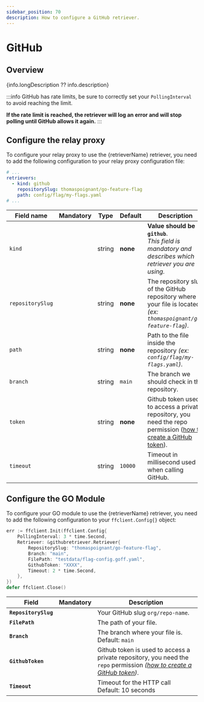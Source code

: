 ```yaml
---
sidebar_position: 70
description: How to configure a GitHub retriever.
---
```


# GitHub

## Overview
{info.longDescription ?? info.description}

:::info
GitHub has rate limits, be sure to correctly set your `PollingInterval` to avoid reaching the limit.

**If the rate limit is reached, the retriever will log an error and will stop polling until GitHub allows it again.**
:::
## Configure the relay proxy

To configure your relay proxy to use the {retrieverName} retriever, you need to add the following
configuration to your relay proxy configuration file:

```yaml title="goff-proxy.yaml"
# ...
retrievers:
  - kind: github
    repositorySlug: thomaspoignant/go-feature-flag
    path: config/flag/my-flags.yaml
# ...
```

| Field name       |    Mandatory     | Type   | Default  | Description                                                                                                                                                                                                                        |
|------------------|:----------------:|--------|----------|------------------------------------------------------------------------------------------------------------------------------------------------------------------------------------------------------------------------------------|
| `kind`           |  <Mandatory />   | string | **none** | **Value should be `github`**.<br/>_This field is mandatory and describes which retriever you are using._                                                                                                                           |
| `repositorySlug` |  <Mandatory />   | string | **none** | The repository slug of the GitHub repository where your file is located _(ex: `thomaspoignant/go-feature-flag`)_.                                                                                                                  |
| `path`           |  <Mandatory />   | string | **none** | Path to the file inside the repository _(ex: `config/flag/my-flags.yaml`)_.                                                                                                                                                        |
| `branch`         | <NotMandatory /> | string | `main`   | The branch we should check in the repository.                                                                                                                                                                                      |
| `token`          | <NotMandatory /> | string | **none** | Github token used to access a private repository, you need the repo permission ([how to create a GitHub token](https://docs.github.com/en/free-pro-team@latest/github/authenticating-to-github/creating-a-personal-access-token)). |
| `timeout`        | <NotMandatory /> | string | `10000`  | Timeout in millisecond used when calling GitHub.                                                                                                                                                                                   |

## Configure the GO Module
To configure your GO module to use the {retrieverName} retriever, you need to add the following
configuration to your `ffclient.Config{}` object:

```go title="example.go"
err := ffclient.Init(ffclient.Config{
    PollingInterval: 3 * time.Second,
    Retriever: &githubretriever.Retriever{
        RepositorySlug: "thomaspoignant/go-feature-flag",
        Branch: "main",
        FilePath: "testdata/flag-config.goff.yaml",
        GithubToken: "XXXX",
        Timeout: 2 * time.Second,
    },
})
defer ffclient.Close()
```

| Field                |    Mandatory     | Description                                                                                                                                                                                                                               |
|----------------------|:----------------:|-------------------------------------------------------------------------------------------------------------------------------------------------------------------------------------------------------------------------------------------|
| **`RepositorySlug`** |  <Mandatory />   | Your GitHub slug `org/repo-name`.                                                                                                                                                                                                         |
| **`FilePath`**       |  <Mandatory />   | The path of your file.                                                                                                                                                                                                                    |
| **`Branch`**         | <NotMandatory /> | The branch where your file is.<br/>Default: `main`                                                                                                                                                                                        |
| **`GithubToken`**    | <NotMandatory /> | Github token is used to access a private repository, you need the `repo` permission *([how to create a GitHub token](https://docs.github.com/en/free-pro-team@latest/github/authenticating-to-github/creating-a-personal-access-token))*. |
| **`Timeout`**        | <NotMandatory /> | Timeout for the HTTP call <br/>Default: 10 seconds                                                                                                                                                                                        |
